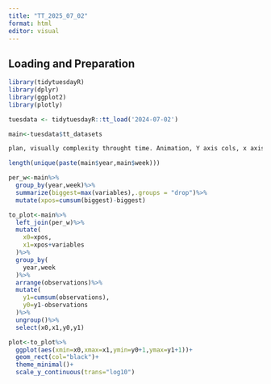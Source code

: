 ```yaml
---
title: "TT_2025_07_02"
format: html
editor: visual
---
```


## Loading and Preparation

```r
library(tidytuesdayR)
library(dplyr)
library(ggplot2)
library(plotly)

tuesdata <- tidytuesdayR::tt_load('2024-07-02')

main<-tuesdata$tt_datasets

plan, visually complexity throught time. Animation, Y axis cols, x axis rows, stackedn on top of each other with colours, changing title, log scale_shape

length(unique(paste(main$year,main$week)))

per_w<-main%>%
  group_by(year,week)%>%
  summarize(biggest=max(variables),.groups = "drop")%>%
  mutate(xpos=cumsum(biggest)-biggest)

to_plot<-main%>%
  left_join(per_w)%>%
  mutate(
    x0=xpos,
    x1=xpos+variables
  )%>%
  group_by(
    year,week
  )%>%
  arrange(observations)%>%
  mutate(
    y1=cumsum(observations),
    y0=y1-observations
  )%>%
  ungroup()%>%
  select(x0,x1,y0,y1)
```

```r
plot<-to_plot%>%
  ggplot(aes(xmin=x0,xmax=x1,ymin=y0+1,ymax=y1+1))+
  geom_rect(col="black")+
  theme_minimal()+
  scale_y_continuous(trans="log10")
```


